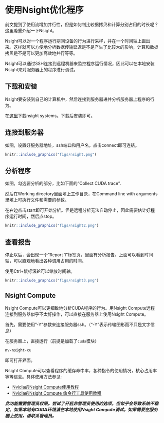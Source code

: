 # 使用Nsight优化程序 {#nsight}

前文提到了使用流增加并行性，但是如何判比较据拷贝和计算分别占用的时长呢？这里隆重介绍一下Nsight。

Nsight可以对一个程序运行期间设备的行为进行采样，并在一个时间轴上画出来。这样就可以方便地分析数据传输延迟是不是产生了比较大的影响，计算和数据拷贝是不是可以更加高效地并行等等。

Nsight可以通过SSH连接到远程机器来监控程序运行情况，因此可以在本地安装Nsight来对服务器上的程序进行调试。

## 下载和安装

Nsight要安装到自己的计算机中，然后连接到服务器进并分析服务器上程序的行为。

在[这里](https://developer.nvidia.com/nsight-systems)下载nsight systems。下载后安装即可。

## 连接到服务器

如图，设置好服务器地址，ssh端口和用户名。点击connect即可连结。

```r
knitr::include_graphics("figs/nsight.png")
```


## 分析程序

如图，勾选要分析的部分，比如下面的"Collect CUDA trace".

然后在Working directory里面填上工作目录，在Command line with arguments里填上可执行文件和需要的参数。

在右边点击start即可开始分析。但是远程分析无法自动停止，因此需要估计好程序运行时间，然后点stop。

```r
knitr::include_graphics("figs/nsight2.png")
```


## 查看报告

停止以后，会出现一个“Report 1”标签页，里面有分析报告。上面可以看到时间轴，可以直观地看出各种调用占用的时间。

使用Ctrl+鼠标滚轮可以缩放时间轴。


```r
knitr::include_graphics("figs/nsight3.png")
```

## Nsight Compute

Nsight Compute可以更细致地分析CUDA程序的行为。用Nsight Compute远程连接到服务器似乎不太好操作，可以直接在服务器上使用Nsight Compute。

首先，需要使用"-Y"参数来连接服务器ssh。（"-Y"表示传输图形而不只是文字信息）

在服务器上，直接运行（前提是加载了`cuda`模块）

```bash
nv-nsight-cu
```

即可打开界面。

Nsight Compute可以查看程序的缓存命中率，各种指令的使用情况，核心占用率等等信息。具体使用方法参见:

+ [Nvidia的Nsight Compute使用教程](https://docs.nvidia.com/nsight-compute/NsightCompute/index.html)
+ [Nvidia的Nsight Compute 命令行工具使用教程](https://docs.nvidia.com/nsight-compute/NsightComputeCli/index.html)

***此功能需要管理员权限。尝试了开启非管理员使用的选项，但似乎会导致系统不稳定。如果本地有CUDA环境请在本地使用Nsight Compute调试。如果需要在服务器上使用，请联系管理员。***

